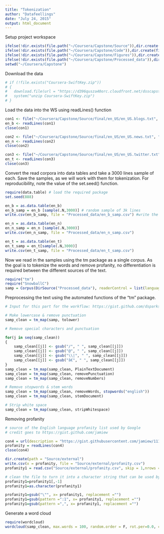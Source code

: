 ```yaml
---
title: "Tokenization"
author: "Datafeellings"
date: "July 24, 2015"
output: html_document
---
```



Setup project workspace

```r

ifelse(!dir.exists(file.path("~/Coursera/Capstone/Source")),dir.create(file.path("~/Coursera/Capstone/Source")), FALSE)
ifelse(!dir.exists(file.path("~/Coursera/Capstone/Code")),dir.create(file.path("~/Coursera/Capstone/Code")), FALSE)
ifelse(!dir.exists(file.path("~/Coursera/Capstone/Figures")),dir.create(file.path("~/Coursera/Capstone/Figures")), FALSE)
ifelse(!dir.exists(file.path("~/Coursera/Capstone/Processed_data")),dir.create(file.path("~/Coursera/Capstone/Processed_data")), FALSE)
setwd("~/Coursera/Capstone")
```

Download the data

```r

# if (!file.exists("Coursera-SwiftKey.zip")) 
# {
#   download.file(url = "https://d396qusza40orc.cloudfront.net/dsscapstone/dataset/Coursera-SwiftKey.zip", destfile = "~/Documents/Disk D/Coursera/Capstone/Source/Coursera-SwiftKey.zip", method = "curl")
#   system("unzip Coursera-SwiftKey.zip")
# }


```

Load the data into the WS using readLines() function

```r

con1 <- file("~/Coursera/Capstone/Source/final/en_US/en_US.blogs.txt", "r")
en_b <- readLines(con1) 
close(con1)

con2 <- file("~/Coursera/Capstone/Source/final/en_US/en_US.news.txt", "r")
en_n <- readLines(con2) 
close(con2)

con3 <- file("~/Coursera/Capstone/Source/final/en_US/en_US.twitter.txt", "r")
en_t <- readLines(con3) 
close(con3)

```

Convert the read corpora into data tables and take a 3000 lines sample of each. Save the samples, as we will work with them for tokenization. For reproducibility, note the value of the set.seed() function.

```r

require(data.table) # load the required package
set.seed(888)

en_b = as.data.table(en_b) 
en_b_samp = en_b [sample(.N,3000)] # random sample of 3k lines
write.csv(en_b_samp, file = "Processed_data/en_b_samp.csv") #write the sample

en_n = as.data.table(en_n) 
en_n_samp = en_n [sample(.N,3000)]
write.csv(en_n_samp, file = "Processed_data/en_n_samp.csv")

en_t = as.data.table(en_t) 
en_t_samp = en_t[sample(.N,3000)]
write.csv(en_t_samp, file = "Processed_data/en_t_samp.csv")
```

Now we read in the samples using the tm package as a single corpus. As the goal is to tokenize the words and remove profanity, no differentiation is required between the different sources of the text.

```r
require("tm")
require("SnowballC")
samp = Corpus(DirSource("Processed_data"), readerControl = list(language = "en_EN", load = F))

```

Preprocessing the text using the automated functions of the "tm" package.

```r
# Input for this part for the workflow: https://gist.github.com/dsparks/4260167

# Make lowercase & remove punctuation
samp_clean = tm_map(samp, tolower)

# Remove special characters and punctuation

for(j in seq(samp_clean))   
{   
    samp_clean[[j]] <- gsub("/", " ", samp_clean[[j]])   
    samp_clean[[j]] <- gsub("@", " ", samp_clean[[j]])   
    samp_clean[[j]] <- gsub("\\|", " ", samp_clean[[j]])
    samp_clean[[j]] <- gsub("â€", " ", samp_clean[[j]])
}  
samp_clean = tm_map(samp_clean, PlainTextDocument)  
samp_clean = tm_map(samp_clean, removePunctuation)
samp_clean = tm_map(samp_clean, removeNumbers)

# Remove stopwords & stem words
samp_clean = tm_map(samp_clean, removeWords, stopwords("english")) 
samp_clean = tm_map(samp_clean, stemDocument) 

# Strip white space
samp_clean = tm_map(samp_clean, stripWhitespace) 

```

Removing profanity


```r
# source of the English language profanity list used by Google
# credit goes to https://gist.github.com/jamiew

con4 = url(description = "https://gist.githubusercontent.com/jamiew/1112488/raw/7ca9b1669e1c24b27c66174762cb04e14cf05aa7/google_twunter_lol")
profanity = readLines(con4)
close(con4)

dir.create(path = "Source/external")
write.csv(x = profanity, file = "Source/external/profanity.csv")
profanity1 = read.csv("Source/external/profanity.csv", skip = 1,nrows = 451)

# clean the file to turn it into a character string that can be used by tm 
profanity1=profanity1[,-1]
profanity1=as.character(profanity1)

profanity1=gsub("\"", x= profanity1, replacement ="")
profanity1=gsub(pattern =":1", x= profanity1, replacement ="")
profanity1=gsub(pattern =",", x= profanity1, replacement ="")

```



Generate a word cloud

```r
require(wordcloud)
wordcloud(samp_clean, max.words = 100, random.order = F, rot.per=0.0, colors=brewer.pal(3,"Dark2" ))

```

